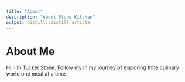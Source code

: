 ```yaml
---
title: "About"
description: "About Stone Kitchen"
output: distill::distill_article
---
```


# About Me

Hi, I’m Tucker Stone. Follow my in my journey of exploring thhe culinary world one meal at a time.


